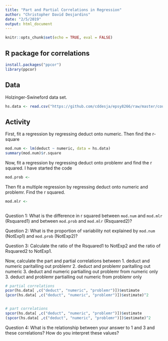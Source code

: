 ```yaml
---
title: "Part and Partial Correlations in Regression"
author: "Christopher David Desjardins"
date: "2/5/2019"
output: html_document
---
```


```r
knitr::opts_chunk$set(echo = TRUE, eval = FALSE)
```

## R package for correlations
```r
install.packages("ppcor")
library(ppcor)
```


## Data
Holzinger-Swineford data set.

```r
hs.data <- read.csv("https://github.com/cddesja/epsy8266/raw/master/course_materials/data/HolzingerSwineford1939.csv")
```

## Activity

First, fit a regression by regressing deduct onto numeric. Then find the r-square

```r
mod.num <- lm(deduct ~ numeric, data = hs.data)
summary(mod.num)$r.square
```

Now, fit a regression by regressing deduct onto problemr and find the r squared. I have started the code

```r
mod.prob <- 

```

Then fit a multiple regression by regressing deduct onto numeric and problemr. Find the r squared.

```r
mod.mlr <- 
  
```

Question 1: What is the difference in r squared between `mod.num` and `mod.mlr` (Rsquared1) and between `mod.prob` and `mod.mlr` (Rsquared2)? 

Question 2: What is the proportion of variability not explained by `mod.num` (NotExp1) and `mod.prob` (NotExp2)?

Question 3: Calculate the ratio of the Rsquared1 to NotExp2 and the ratio of Rsquared2 to NotExp1.

Now, calculate the part and partial correlations between 
1. deduct and numeric paritalling out problemr
2. deduct and problemr paritalling out numeric
3. deduct and numeric partialling out problemr from numeric only
3. deduct and problemr partialling out numeric from problemr only

```r
# partial correlations
pcor(hs.data[ ,c("deduct", "numeric", "problemr")])$estimate
(pcor(hs.data[ ,c("deduct", "numeric", "problemr")])$estimate)^2


# part correlations
spcor(hs.data[ ,c("deduct", "numeric", "problemr")])$estimate
(spcor(hs.data[ ,c("deduct", "numeric", "problemr")])$estimate)^2
```

Question 4: What is the relationship between your answer to 1 and 3 and these correlations? How do you interpret these values?



